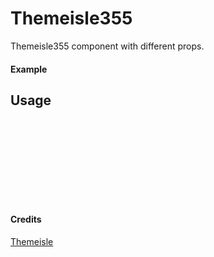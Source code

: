 
<Meta of={Themeisle355} title="Themeisle/Themeisle355" />

# Themeisle355

Themeisle355 component with different props.

#### Example

<Canvas of={Themeisle355.Primary} />

## Usage

```ts
import { Themeisle355 } from "yadl-ui";

const Example = () => {
  return (
      <Themeisle355 />
  );
};

export default Example;
```

#### Credits
[Themeisle](https://themeisle.com/illustrations)
